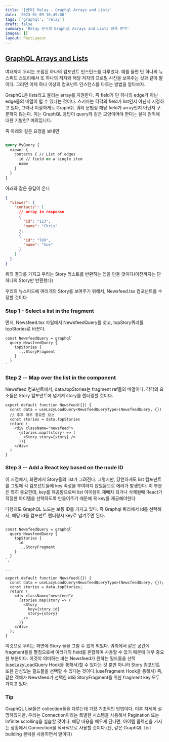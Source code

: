 ```yaml
---
title: '[번역] Relay - Graphql Arrays and Lists'
date: '2023-01-09 16:49:00'
tags: ['graphql', 'relay']
draft: false
summary: 'Relay 문서의 Graphql Arrays and Lists 항목 번역'
images: []
layout: PostLayout
---
```


## [GraphQL Arrays and Lists](https://relay.dev/docs/tutorial/arrays-lists/)

여태까지 우리는 조립된 하나의 컴포넌트 인스턴스를 다루었다.
예를 들면 단 하나의 뉴스피드 스토리에서 또 하나의 저자와 해당 저자의 프로필 사진을 보여주는 것과 같이 말이다.
그러면 이제 하나 이상의 컴포넌트 인스턴스를 다루는 방법을 알아보자.

GraphQL은 lists라고 불리는 array를 지원한다. 즉 field가 단 하나의 edge가 아닌 edge들의 배열이 될 수 있다는 것이다.
스키마는 각각의 field가 list인지 아닌지 지정하고 있다, 그러나 이상하게도 GraphQL 쿼리 문법상 해당 field가 array인지 아닌지 구분하지 않는다.
이는 GraphQL 응답이 query와 같은 모양이어야 한다는 설계 원칙에 대한 기발한? 예외입니다.

즉 아래와 같은 요청을 보내면

```graphql

query MyQuery {
  viewer {
    contacts { // List of edges
      id // field on a single item
      name
    }
  }
}

```

아래와 같은 응답이 온다

```json
{
  "viewer": {
    "contacts": [
      // array in response
      {
        "id": "123",
        "name": "Chris"
      },
      {
        "id": "789",
        "name": "Sue"
      }
    ]
  }
}
```

위의 결과를 가지고 우리는 Story 리스트를 반환하는 앱을 만들 것이다(이전까지는 단 하나의 Story만 반환했다)

우리의 뉴스피드에 여러개의 Story를 보여주기 위해서, Newsfeed.tsx 컴포넌트를 수정할 것이다

### Step 1 - Select a list in the fragment

먼저, Newsfeed.tsx 파일에서 NewsfeedQuery를 찾고, topStory쿼리를 topStories로 바꾼다.

```tsx
const NewsfeedQuery = graphql`
  query NewsfeedQuery {
    topStories {
      ...StoryFragment
    }
  }
`
```

### Step 2 -- Map over the list in the component

Newsfeed 컴포넌트에서, data.topStories는 fragment ref들의 배열이다. 각각의 요소들은 Story 컴포넌트에 넘겨져 story를 렌더링할 것이다.

```tsx
export default function Newsfeed({}) {
  const data = useLazyLoadQuery<NewsfeedQueryType>(NewsfeedQuery, {})
  // 추후 매우 중요한 요소
  const stories = data.topStories
  return (
    <div className="newsfeed">
      {stories.map((story) => (
        <Story story={story} />
      ))}
    </div>
  )
}
```

### Step 3 -- Add a React key based on the node ID

이 지점에서, 화면에서 Story들의 list가 그려진다.
그렇지만, 당연하게도 list 컴포넌트를 그릴때 각 컴포넌트들에 key 속성을 부여하지 않았음으로 에러가 발생한다.
이 부분은 특히 중요한데, key를 제공함으로써 list 아이템이 재배치 되거나 삭제될때 React가 적절한 아이템을 선택하도록 만들어주기 때문에 꼭 key를 제공해야한다

다행히도 GraphQL 노드는 보통 ID를 가지고 있다. 즉 Graphql 쿼리에서 id를 선택해서, 해당 id를 컴포넌트 렌더링시 key로 넘겨주면 된다.

```tsx

const NewsfeedQuery = graphql`
  query NewsfeedQuery {
    topStories {
      id
      ...StoryFragment
    }
  }
`;

...

export default function Newsfeed({}) {
  const data = useLazyLoadQuery<NewsfeedQueryType>(NewsfeedQuery, {});
  const stories = data.topStories;
  return (
    <div className="newsfeed">
      {stories.map(story => (
        <Story
          key={story.id}
          story={story}
        />
      )}
    </div>
  );
}

```

이것으로 우리는 화면에 Story 들을 그릴 수 있게 되었다.
쿼리에서 같은 공간에 fragment들을 펼침으로써 여러개의 field를 혼합하여 사용할 수 있기 때문에 매우 중요한 부분이다.
이것이 의미하는 바는 Newsfeed가 원하는 필드들을 선택(useLazyLoadQuery Hook을 통해서)할 수 있다는 것 뿐만 아니라 Story 컴포넌트 또한 관심있는 필드들을 선택할 수 있다는 것이다.(useFragment Hook을 통해서)
즉, 같은 객체가 Newsfeed가 선택한 id와 StoryFragment를 위한 fragment key 모두 가지고 있다.

### Tip

GraphQL List들은 collection들을 다루는데 가장 기초적인 방법이다.
이후 자세히 설명하겠지만, 우리는 Connection이라는 특별한 시스템을 사용해서 Pagination 또는 Infinite scrolling을 실습할 것이다.
해당 내용을 배우게 된다면, 아이템 콜렉션을 가지는 상황에서 Connection을 적극적으로 사용할 것이다.(단, 같은 GraphQL List building 블럭을 사용하면서 말이다)
